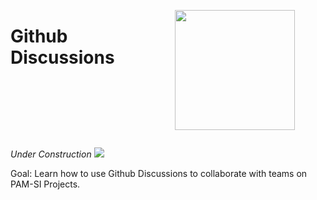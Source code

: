 ::: columns
::: {.column width="50%"}
# Github Discussions
:::

::: {.column width="50%"}
![](images/githubDiscussionsLogo.png){width=2in}
:::
:::

*Under Construction* 
![](images/workInProgress.jpg)

Goal: Learn how to use Github Discussions to collaborate with teams on PAM-SI Projects.
